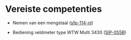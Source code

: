 # Vereiste competenties

-   Nemen van een mengstaal ([sfp-114-nl](../2024.03/index.html))

-   Bediening veldmeter type WTW Multi 3430 ([SIP-055B]())
